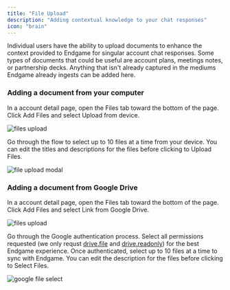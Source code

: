 ```yaml
---
title: "File Upload"
description: "Adding contextual knowledge to your chat responses"
icon: "brain"
---
```


Individual users have the ability to upload documents to enhance the context provided to Endgame for singular account chat responses. Some types of documents that could be useful are account plans, meetings notes, or partnership decks. Anything that isn't already captured in the mediums Endgame already ingests can be added here.

### Adding a document from your computer

In a account detail page, open the Files tab toward the bottom of the page. Click Add Files and select Upload from device.

<Frame caption="File Upload">
  <img
    src="/images/files-upload-8-30-25.png"
    alt="files upload"
    className="rounded-lg"
  />
</Frame>

Go through the flow to select up to 10 files at a time from your device. You can edit the titles and descriptions for the files before clicking to Upload Files.

<Frame caption="File Upload Flow">
  <img
    src="/images/file-upload-modal-8-30-25.png"
    alt="file upload modal"
    className="rounded-lg"
  />
</Frame>

### Adding a document from Google Drive

In a account detail page, open the Files tab toward the bottom of the page. Click Add Files and select Link from Google Drive.

<Frame caption="File Upload">
  <img
    src="/images/files-upload-8-30-25.png"
    alt="files upload"
    className="rounded-lg"
  />
</Frame>

Go through the Google authentication process. Select all permissions requested (we only requst [drive.file](https://www.googleapis.com/auth/drive.file) and [drive.readonly](https://www.googleapis.com/auth/drive.readonly)) for the best Endgame experience. Once authenticated, select up to 10 files at a time to sync with Endgame. You can edit the description for the files before clicking to Select Files.

<Frame caption="Google File Select">
  <img
    src="/images/google-file-select-8-30-25.png"
    alt="google file select"
    className="rounded-lg"
  />
</Frame>